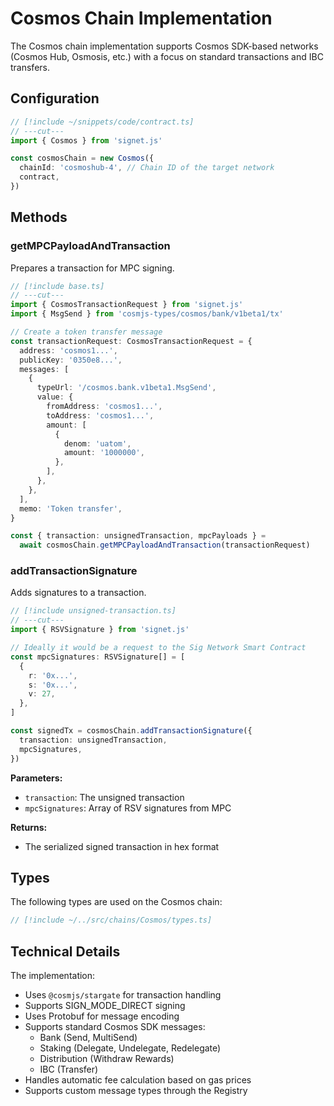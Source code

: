 
# Cosmos Chain Implementation

The Cosmos chain implementation supports Cosmos SDK-based networks (Cosmos Hub, Osmosis, etc.) with a focus on standard transactions and IBC transfers.

## Configuration

```ts twoslash filename="base.ts"
// [!include ~/snippets/code/contract.ts]
// ---cut---
import { Cosmos } from 'signet.js'

const cosmosChain = new Cosmos({
  chainId: 'cosmoshub-4', // Chain ID of the target network
  contract,
})
```

## Methods

<ChainGetBalance />
<ChainDeriveAddressAndPublicKey chainName={'Cosmos (bech32)'} />

### getMPCPayloadAndTransaction

Prepares a transaction for MPC signing.

```ts twoslash filename="unsigned-transaction.ts"
// [!include base.ts]
// ---cut---
import { CosmosTransactionRequest } from 'signet.js'
import { MsgSend } from 'cosmjs-types/cosmos/bank/v1beta1/tx'

// Create a token transfer message
const transactionRequest: CosmosTransactionRequest = {
  address: 'cosmos1...',
  publicKey: '0350e8...',
  messages: [
    {
      typeUrl: '/cosmos.bank.v1beta1.MsgSend',
      value: {
        fromAddress: 'cosmos1...',
        toAddress: 'cosmos1...',
        amount: [
          {
            denom: 'uatom',
            amount: '1000000',
          },
        ],
      },
    },
  ],
  memo: 'Token transfer',
}

const { transaction: unsignedTransaction, mpcPayloads } =
  await cosmosChain.getMPCPayloadAndTransaction(transactionRequest)
```

### addTransactionSignature

Adds signatures to a transaction.

```ts twoslash filename="add-signature.ts"
// [!include unsigned-transaction.ts]
// ---cut---
import { RSVSignature } from 'signet.js'

// Ideally it would be a request to the Sig Network Smart Contract
const mpcSignatures: RSVSignature[] = [
  {
    r: '0x...',
    s: '0x...',
    v: 27,
  },
]

const signedTx = cosmosChain.addTransactionSignature({
  transaction: unsignedTransaction,
  mpcSignatures,
})
```

**Parameters:**

- `transaction`: The unsigned transaction
- `mpcSignatures`: Array of RSV signatures from MPC

**Returns:**

- The serialized signed transaction in hex format

<ChainBroadcastTx />

## Types

The following types are used on the Cosmos chain:

```ts twoslash
// [!include ~/../src/chains/Cosmos/types.ts]
```

## Technical Details

The implementation:

- Uses `@cosmjs/stargate` for transaction handling
- Supports SIGN_MODE_DIRECT signing
- Uses Protobuf for message encoding
- Supports standard Cosmos SDK messages:
  - Bank (Send, MultiSend)
  - Staking (Delegate, Undelegate, Redelegate)
  - Distribution (Withdraw Rewards)
  - IBC (Transfer)
- Handles automatic fee calculation based on gas prices
- Supports custom message types through the Registry
